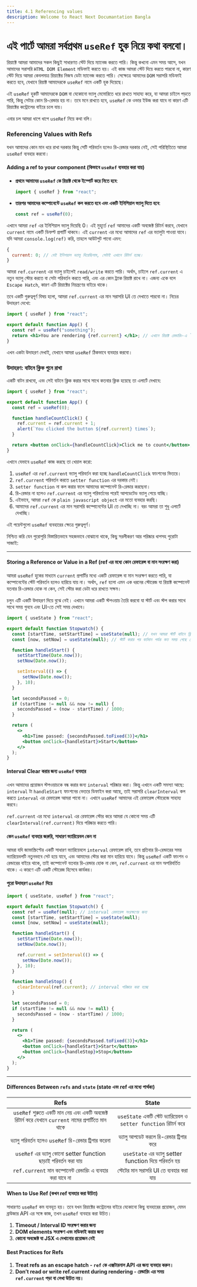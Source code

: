 ```yaml
---
title: 4.1 Referencing values
description: Welcome to React Next Documantation Bangla
---
```


## <h1 className="bg-gradient-to-r from-blue-500 to-purple-500 inline-block text-transparent bg-clip-text text-3xl pt-2">এই পার্টে আমরা সর্বপ্রথম `useRef` হুক নিয়ে কথা বলবো।</h1>

রিয়াক্টে আমরা আমাদের সকল কিছুই সাধারণত স্টেট দিয়ে ম্যানেজ করতে পারি। কিন্তু কখনো এমন সময় আসে, যখন আমাদের সরাসরি `HTML DOM Element` মডিফাই করতে হয়। এই কাজ আমরা স্টেট দিয়ে করতে পারবো না, কারণ স্টেট দিয়ে আমরা কেবলমাত্র রিয়াক্টের নিজস্ব ডেটা ম্যানেজ করতে পারি। সেক্ষেত্রে আমাদের `DOM` সরাসরি মডিফাই করতে হবে, যেখানে রিয়াক্ট আমাদেরকে `useRef` নামে একটি হুক দিয়েছে।

এই `useRef` হুকটি আমাদেরকে `DOM` বা যেকোনো ভ্যালু মেমোরিতে ধরে রাখতে সাহায্য করে, যা আমরা চাইলে পড়তে পারি, কিন্তু সেটার কোন রি-রেন্ডার হয় না। তবে মনে রাখতে হবে, `useRef` কে ওভার ইউজ করা যাবে না কারণ এটি রিয়াক্টের কন্ট্রোলের বাইরে চলে যায়।

এবার চল আমরা ধাপে ধাপে `useRef` নিয়ে কথা বলি।

### Referencing Values with Refs

যখন আমাদের কোন মান ধরে রাখা দরকার কিন্তু সেটি পরিবর্তন হলেও রি-রেন্ডার দরকার নেই, সেই পরিস্থিতিতে আমরা `useRef` ব্যবহার করবো।

#### Adding a ref to your component (কিভাবে `useRef` ব্যবহার করা যায়)

- **প্রথমে আমাদের `useRef` কে রিয়াক্ট থেকে ইম্পোর্ট করে নিতে হবে**:

  ```jsx
  import { useRef } from "react";
  ```

- **তারপর আমাদের কম্পোনেন্টে `useRef` কল করতে হবে এবং একটি ইনিশিয়াল ভ্যালু দিতে হবে**:

  ```jsx
  const ref = useRef(0);
  ```

এখানে আমরা `ref` এর ইনিশিয়াল ভ্যালু দিয়েছি 0। এই মুহূর্তে `ref` আমাদের একটি অবজেক্ট রিটার্ন করবে, যেখানে `current` নামে একটি ডিফল্ট প্রপার্টি থাকবে। এই `current` এর মধ্যে আমাদের `ref` এর ভ্যালুটা পাওয়া যাবে। যদি আমরা `console.log(ref)` করি, তাহলে আউটপুট পাবো এমন:

```js
{
  current: 0; // যেই ইনিশয়াল ভ্যালু দিয়েছিলাম, সেটাই এখানে রিটার্ন হচ্ছে।
}
```

আমরা `ref.current` এর ভ্যালু চাইলেই `read/write` করতে পারি। অর্থাৎ, চাইলে `ref.current` এ নতুন ভ্যালু স্টোর করতে বা সেটা পরিবর্তন করতে পারি, এবং এর কোন ট্র্যাক রিয়াক্ট রাখে না। এজন্য একে বলে `Escape Hatch`, কারণ এটি রিয়াক্টের নিয়ন্ত্রণের বাইরে থাকে।

তবে একটি গুরুত্বপূর্ণ বিষয় হলো, আমরা `ref.current` এর মান সরাসরি UI তে দেখাতে পারবো না। নিচের উদাহরণ দেখো:

```jsx
import { useRef } from "react";

export default function App() {
  const ref = useRef("something");
  return <h1>You are rendering {ref.current} </h1>; // এখানে রিয়াক্ট রেন্ডারিং-এ `ref.current` এর ভ্যালু UI তে দেখানো হয়েছে যা করা যাবেনা।
}
```

এখন একটা উদাহরণ দেখাই, যেখানে আমরা `useRef` ঠিকভাবে ব্যবহার করবো।

### উদাহরণ: বাটনে ক্লিক গুনে রাখা

একটি বাটন রাখবো, এবং সেই বাটনে ক্লিক করার সাথে সাথে কতবার ক্লিক হয়েছে তা এলার্টে দেখাবে:

```jsx
import { useRef } from "react";

export default function App() {
  const ref = useRef(0);

  function handleCountClick() {
    ref.current = ref.current + 1;
    alert(`You clicked the button ${ref.current} times`);
  }

  return <button onClick={handleCountClick}>Click me to count</button>;
}
```

এখানে যেভাবে `useRef` কাজ করছে তা খেয়াল করো:

1. `useRef` এর `ref.current` ভ্যালু পরিবর্তন করা হচ্ছে `handleCountClick` ফাংশনের ভিতরে।
2. `ref.current` পরিবর্তন করতে `setter function` এর দরকার নেই।
3. `setter function` না কল করার ফলে আমাদের কম্পোনেন্ট রি-রেন্ডার করছেনা।
4. রি-রেন্ডার না হলেও `ref.current` এর ভ্যালু পরিবর্তনের পরেই আপডেটেড ভ্যালু পেয়ে যাচ্ছি।
5. এইভাবে, আমরা `ref` কে `plain javascript object` এর মতো ব্যবহার করছি।
6. আমাদের `ref.current` এর মান সরাসরি কম্পোনেন্টের UI তে দেখাচ্ছি না। বরং আমরা তা শুধু এলার্টে দেখাচ্ছি।

এই পয়েন্টগুলো `useRef` ব্যবহারের ক্ষেত্রে গুরুত্বপূর্ণ।

নিশ্চিত করি যেন পুরোপুরি বিস্তারিতভাবে সহজভাবে বোঝানো থাকে, কিছু সরলীকরণ আর পরিষ্কার ধাপসহ পুরোটা সাজাই:

---

#### Storing a Reference or Value in a Ref (ref এর মধ্যে কোন রেফারেন্স বা মান সংরক্ষণ করা)

আমরা `useRef` হুকের মাধ্যমে `current` প্রপার্টির মধ্যে একটি রেফারেন্স বা মান সংরক্ষণ করতে পারি, যা কম্পোনেন্টের স্টেট পরিবর্তন হলেও হারিয়ে যায় না। অর্থাৎ, `ref` হলো এমন এক ধরনের স্টোরেজ যা রিয়াক্ট কম্পোনেন্ট যতবার রি-রেন্ডার হোক না কেন, সেই স্টোর করা ডেটা ধরে রাখতে সক্ষম।

চলুন এটি একটি উদাহরণ দিয়ে বুঝে নেই। এখানে আমরা একটি স্টপওয়াচ তৈরি করবো যা স্টার্ট এবং স্টপ করার সাথে সাথে সময় গুনবে এবং UI-তে সেই সময় দেখাবে।

```jsx
import { useState } from "react";

export default function Stopwatch() {
  const [startTime, setStartTime] = useState(null); // যখন আমরা স্টার্ট বাটনে ক্লিক করি তখনকার সময় স্টেট দিয়ে ম্যানেজ করছি
  const [now, setNow] = useState(null); // স্টার্ট করার পর বর্তমান পর্যন্ত কত সময় গেছে সেটি এই স্টেট দিয়ে ট্র্যাক করি

  function handleStart() {
    setStartTime(Date.now());
    setNow(Date.now());

    setInterval(() => {
      setNow(Date.now());
    }, 10);
  }

  let secondsPassed = 0;
  if (startTime != null && now != null) {
    secondsPassed = (now - startTime) / 1000;
  }

  return (
    <>
      <h1>Time passed: {secondsPassed.toFixed(3)}</h1>
      <button onClick={handleStart}>Start</button>
    </>
  );
}
```

#### Interval Clear করার জন্য `useRef` ব্যবহার

এখন আমাদের প্রয়োজন স্টপওয়াচকে বন্ধ করার জন্য `interval` পরিষ্কার করা। কিন্তু এখানে একটি সমস্যা আছে: `interval` টা `handleStart` ফাংশনের ভেতরে ডিফাইন করা আছে, তাই সরাসরি `clearInterval` কল করতে `interval` এর রেফারেন্স আমরা পাবো না। এখানে `useRef` আমাদের এই রেফারেন্স স্টোরেজে সাহায্য করবে।

`ref.current` এর মধ্যে `interval` এর রেফারেন্স স্টোর করে আমরা যে কোনো সময় এটি `clearInterval(ref.current)` দিয়ে পরিষ্কার করতে পারি।

#### কেন `useRef` ব্যবহার জরুরি, সাধারণ ভ্যারিয়েবল কেন না

আমরা যদি জাভাস্ক্রিপ্টের একটি সাধারণ ভ্যারিয়েবলে `interval` রেফারেন্স রাখি, তবে প্রতিবার রি-রেন্ডারের সময় ভ্যারিয়েবলটি নতুনভাবে সেট হয়ে যাবে, এবং আমাদের স্টোর করা মান হারিয়ে যাবে। কিন্তু `useRef` একটি ফাংশন ও রেন্ডারের বাইরে থাকে, তাই কম্পোনেন্ট যতবার রি-রেন্ডার হোক না কেন, `ref.current` এর মান অপরিবর্তিত থাকে। এ কারণে এটি একটি স্টোরেজ হিসেবে কার্যকর।

#### পুরো উদাহরণ `useRef` দিয়ে

```jsx
import { useState, useRef } from "react";

export default function Stopwatch() {
  const ref = useRef(null); // interval রেফারেন্স সংরক্ষণের জন্য
  const [startTime, setStartTime] = useState(null);
  const [now, setNow] = useState(null);

  function handleStart() {
    setStartTime(Date.now());
    setNow(Date.now());

    ref.current = setInterval(() => {
      setNow(Date.now());
    }, 10);
  }

  function handleStop() {
    clearInterval(ref.current); // interval পরিষ্কার করা হচ্ছে
  }

  let secondsPassed = 0;
  if (startTime != null && now != null) {
    secondsPassed = (now - startTime) / 1000;
  }

  return (
    <>
      <h1>Time passed: {secondsPassed.toFixed(3)}</h1>
      <button onClick={handleStart}>Start</button>
      <button onClick={handleStop}>Stop</button>
    </>
  );
}
```

---

#### Differences Between `refs` and `state` (state এবং ref এর মধ্যে পার্থক্য)

|                                                 Refs                                                  |                              State                               |
| :---------------------------------------------------------------------------------------------------: | :--------------------------------------------------------------: |
| `useRef` শুরুতে একটি মান নেয় এবং একটি অবজেক্ট রিটার্ন করে যেখানে `current` নামের প্রপার্টিতে মান থাকে | `useState` একটি স্টেট ভ্যারিয়েবল ও `setter function` রিটার্ন করে |
|                        ভ্যালু পরিবর্তন হলেও `useRef` রি-রেন্ডার ট্রিগার করেনা                         |             ভ্যালু আপডেট করলে রি-রেন্ডার ট্রিগার করে             |
|                    `useRef` এর ভ্যালু কোনো setter function ছাড়াই পরিবর্তন করা যায়                     |      `useState` এর ভ্যালু setter function দিয়ে পরিবর্তন হয়       |
|                     `ref.current` মান কম্পোনেন্ট রেন্ডারিং এ ব্যবহার করা যাবে না                      |             স্টেটের মান সরাসরি UI তে ব্যবহার করা যায়             |

#### When to Use Ref (কখন ref ব্যবহার করা উচিত)

সাধারণত `useRef` কম ব্যবহৃত হয়। তবে যখন রিয়াক্টের কন্ট্রোলের বাইরে যেকোনো কিছু ব্যবহারের প্রয়োজন, যেমন ব্রাউজার API এর সঙ্গে কাজ, তখন `useRef` ব্যবহার করা উচিত।

1. **Timeout / Interval ID সংরক্ষণ করার জন্য**
2. **DOM elements সংরক্ষণ এবং মডিফাই করার জন্য**
3. **কোনো অবজেক্ট যা JSX এ দেখানোর প্রয়োজন নেই**

#### Best Practices for Refs

1. **Treat refs as an escape hatch - `ref` কে এক্সটারনাল API এর জন্য ব্যবহার করুন।**
2. **Don’t read or write ref.current during rendering - রেন্ডারিং এর সময় `ref.current` পড়া বা লেখা উচিত নয়।**
